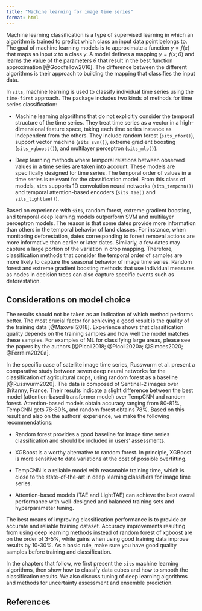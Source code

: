 ```yaml
---
title: "Machine learning for image time series"
format: html
--- 
```

Machine learning classification is a type of supervised learning in which an algorithm is trained to predict which  class an input data point belongs to.  The goal of machine learning models is to approximate a function $y = f(x)$ that maps an input $x$ to a class $y$. A model defines a mapping $y = f(x;\theta)$ and learns the value of the parameters $\theta$ that result in the best function approximation [@Goodfellow2016]. The difference between the different algorithms is their approach to building the mapping that classifies the input data.  

In `sits`, machine learning is used to classify individual time series using the `time-first` approach. The package includes two kinds of methods for time series classification: 

- Machine learning algorithms that do not explicitly consider the temporal structure of the time series. They treat time series as a vector in a high-dimensional feature space, taking each time series instance as independent from the others. They include random forest (`sits_rfor()`), support vector machine (`sits_svm()`), extreme gradient boosting (`sits_xgboost()`), and multilayer perceptron (`sits_mlp()`). 

- Deep learning methods where temporal relations between observed values in a time series are taken into account.  These models are specifically designed for time series. The temporal order of values in a time series is relevant for the classification model. From this class of models, `sits` supports 1D convolution neural networks  (`sits_tempcnn()`) and temporal attention-based encoders (`sits_tae()` and `sits_lighttae()`). 

Based on experience with `sits`, random forest, extreme gradient boosting, and temporal deep learning models outperform SVM and multilayer perceptron models. The reason is that some dates provide more information than others in the temporal behavior of land classes. For instance, when monitoring deforestation, dates corresponding to forest removal actions are more informative than earlier or later dates. Similarly, a few dates may capture a large portion of the variation in crop mapping. Therefore, classification methods that consider the temporal order of samples are more likely to capture the seasonal behavior of image time series. Random forest and extreme gradient boosting methods that use individual measures as nodes in decision trees can also capture specific events such as deforestation.

## Considerations on model choice

The results should not be taken as an indication of which method performs better. The most crucial factor for achieving a good result is the quality of the training data [@Maxwell2018]. Experience shows that classification quality depends on the training samples and how well the model matches these samples. For examples of ML for classifying large areas, please see the papers by the authors [@Picoli2018; @Picoli2020a; @Simoes2020; @Ferreira2020a].

In the specific case of satellite image time series, Russwurm et al. present a comparative study between seven deep neural networks for the classification of agricultural crops, using random forest as a baseline [@Russwurm2020]. The data is composed of Sentinel-2 images over Britanny, France. Their results indicate a slight difference between the best model (attention-based transformer model) over TempCNN and random forest. Attention-based models obtain accuracy ranging from 80-81%, TempCNN gets 78-80%, and random forest obtains 78%. Based on this result and also on the authors' experience, we make the following recommendations:

-  Random forest provides a good baseline for image time series classification and should be included in users' assessments. 

-  XGBoost is a worthy alternative to random forest. In principle, XGBoost is more sensitive to data variations at the cost of possible overfitting.

- TempCNN is a reliable model with reasonable training time, which is close to the state-of-the-art in deep learning classifiers for image time series.

- Attention-based models (TAE and LightTAE) can achieve the best overall performance with  well-designed and balanced training sets and hyperparameter tuning. 

The best means of improving classification performance is to provide an accurate and reliable training dataset. Accuracy improvements resulting from using deep learning methods instead of random forest of xgboost are on the order of 3-5%, while gains when using good training data improve results by 10-30%. As a basic rule, make sure you have good quality samples before training and classification.

In the chapters that follow, we first present the `sits` machine learning algorithms, then show how to classify data cubes and how to smooth the classification results. We also discuss tuning of deep learning algorithms and methods for uncertainty assessment and ensemble prediction.


## References{-}